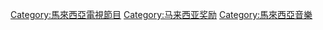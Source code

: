 [[Category:馬來西亞電視節目|Category:馬來西亞電視節目]]
[[Category:马来西亚奖励|Category:马来西亚奖励]]
[[Category:馬來西亞音樂|Category:馬來西亞音樂]]